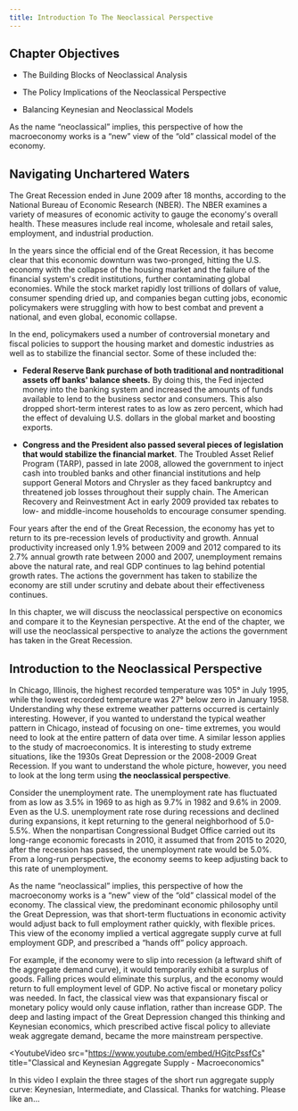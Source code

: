 ```yaml
---
title: Introduction To The Neoclassical Perspective
---
```


## Chapter Objectives

<Info title='In this chapter, you will learn about:'>

- The Building Blocks of Neoclassical Analysis

- The Policy Implications of the Neoclassical Perspective

- Balancing Keynesian and Neoclassical Models

</Info>

<Callout>
  As the name “neoclassical” implies, this perspective of how the macroeconomy
  works is a “new” view of the “old” classical model of the economy.
</Callout>

## Navigating Unchartered Waters

The Great Recession ended in June 2009 after 18 months, according to the National Bureau of Economic Research (NBER). The NBER examines a variety of measures of economic activity to gauge the economy's overall health. These measures include real income, wholesale and retail sales, employment, and industrial production.

In the years since the official end of the Great Recession, it has become clear that this economic downturn was two-pronged, hitting the U.S. economy with the collapse of the housing market and the failure of the financial system's credit institutions, further contaminating global economies. While the stock market rapidly lost trillions of dollars of value, consumer spending dried up, and companies began cutting jobs, economic policymakers were struggling with how to best combat and prevent a national, and even global, economic collapse.

In the end, policymakers used a number of controversial monetary and fiscal policies to support the housing market and domestic industries as well as to stabilize the financial sector. Some of these included the:

- **Federal Reserve Bank purchase of both traditional and nontraditional assets off banks' balance sheets.** By doing this, the Fed injected money into the banking system and increased the amounts of funds available to lend to the business sector and consumers. This also dropped short-term interest rates to as low as zero percent, which had the effect of devaluing U.S. dollars in the global market and boosting exports.

- **Congress and the President also passed several pieces of legislation that would stabilize the financial market**. The Troubled Asset Relief Program (TARP), passed in late 2008, allowed the government to inject cash into troubled banks and other financial institutions and help support General Motors and Chrysler as they faced bankruptcy and threatened job losses throughout their supply chain. The American Recovery and Reinvestment Act in early 2009 provided tax rebates to low- and middle-income households to encourage consumer spending.

Four years after the end of the Great Recession, the economy has yet to return to its pre-recession levels of productivity and growth. Annual productivity increased only 1.9% between 2009 and 2012 compared to its 2.7% annual growth rate between 2000 and 2007, unemployment remains above the natural rate, and real GDP continues to lag behind potential growth rates. The actions the government has taken to stabilize the economy are still under scrutiny and debate about their effectiveness continues.

In this chapter, we will discuss the neoclassical perspective on economics and compare it to the Keynesian perspective. At the end of the chapter, we will use the neoclassical perspective to analyze the actions the government has taken in the Great Recession.

## Introduction to the Neoclassical Perspective

In Chicago, Illinois, the highest recorded temperature was 105° in July 1995, while the lowest recorded temperature was 27° below zero in January 1958. Understanding why these extreme weather patterns occurred is certainly interesting. However, if you wanted to understand the typical weather pattern in Chicago, instead of focusing on one- time extremes, you would need to look at the entire pattern of data over time. A similar lesson applies to the study of macroeconomics. It is interesting to study extreme situations, like the 1930s Great Depression or the 2008-2009 Great Recession. If you want to understand the whole picture, however, you need to look at the long term using **the neoclassical perspective**.

Consider the unemployment rate. The unemployment rate has fluctuated from as low as 3.5% in 1969 to as high as 9.7% in 1982 and 9.6% in 2009. Even as the U.S. unemployment rate rose during recessions and declined during expansions, it kept returning to the general neighborhood of 5.0-5.5%. When the nonpartisan Congressional Budget Office carried out its long-range economic forecasts in 2010, it assumed that from 2015 to 2020, after the recession has passed, the unemployment rate would be 5.0%. From a long-run perspective, the economy seems to keep adjusting back to this rate of unemployment.

As the name “neoclassical” implies, this perspective of how the macroeconomy works is a “new” view of the “old” classical model of the economy. The classical view, the predominant economic philosophy until the Great Depression, was that short-term fluctuations in economic activity would adjust back to full employment rather quickly, with flexible prices. This view of the economy implied a vertical aggregate supply curve at full employment GDP, and prescribed a “hands off” policy approach.

For example, if the economy were to slip into recession (a leftward shift of the aggregate demand curve), it would temporarily exhibit a surplus of goods. Falling prices would eliminate this surplus, and the economy would return to full employment level of GDP. No active fiscal or monetary policy was needed. In fact, the classical view was that expansionary fiscal or monetary policy would only cause inflation, rather than increase GDP. The deep and lasting impact of the Great Depression changed this thinking and Keynesian economics, which prescribed active fiscal policy to alleviate weak aggregate demand, became the more mainstream perspective.

<YoutubeVideo
  src="https://www.youtube.com/embed/HGjtcPssfCs"
  title="Classical and Keynesian Aggregate Supply - Macroeconomics"
>

In this video I explain the three stages of the short run aggregate supply curve: Keynesian, Intermediate, and Classical. Thanks for watching. Please like an...

</YoutubeVideo>

